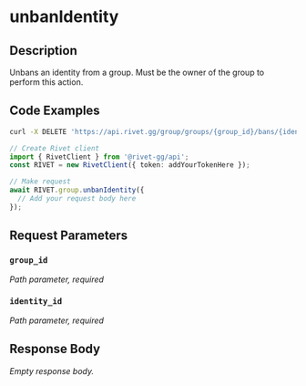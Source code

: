 

# unbanIdentity

## Description

Unbans an identity from a group. Must be the owner of the group to perform this action.


## Code Examples

<CodeGroup title='Request' tag='DELETE' label='https://api.rivet.gg/group/groups/{group_id}/bans/{identity_id}'>

```bash {{ "title": "cURL" }}
curl -X DELETE 'https://api.rivet.gg/group/groups/{group_id}/bans/{identity_id}'
```

```ts
// Create Rivet client
import { RivetClient } from '@rivet-gg/api';
const RIVET = new RivetClient({ token: addYourTokenHere });

// Make request
await RIVET.group.unbanIdentity({
  // Add your request body here
});
```

</CodeGroup>


## Request Parameters


### `group_id`

_Path parameter, required_





### `identity_id`

_Path parameter, required_





## Response Body

_Empty response body._
